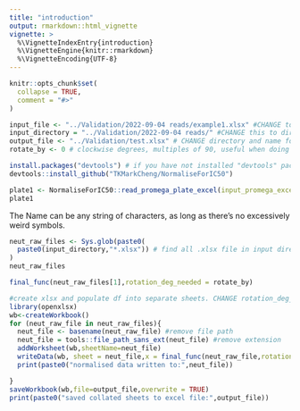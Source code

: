 ```yaml
---
title: "introduction"
output: rmarkdown::html_vignette
vignette: >
  %\VignetteIndexEntry{introduction}
  %\VignetteEngine{knitr::rmarkdown}
  %\VignetteEncoding{UTF-8}
---
```


```r
knitr::opts_chunk$set(
  collapse = TRUE,
  comment = "#>"
)
```

```r
input_file <- "../Validation/2022-09-04 reads/example1.xlsx" #CHANGE to example file in your directory
input_directory = "../Validation/2022-09-04 reads/" #CHANGE this to directory of input .xlsx data files
output_file <- "../Validation/test.xlsx" # CHANGE directory and name for yourself 
rotate_by <- 0 # clockwise degrees, multiples of 90, useful when doing 12 fold dilutions.
```



```r
install.packages("devtools") # if you have not installed "devtools" package
devtools::install_github("TKMarkCheng/NormaliseForIC50")
```

```r
plate1 <- NormaliseForIC50::read_promega_plate_excel(input_promega_excel_file_path = "../Validation/2022-09-04 reads/example1.xlsx")
plate1
```
The Name can be any string of characters, as long as there's no excessively weird symbols.

```r
neut_raw_files <- Sys.glob(paste0(
  paste0(input_directory,"*.xlsx")) # find all .xlsx file in input directory
)
neut_raw_files
```
```r
final_func(neut_raw_files[1],rotation_deg_needed = rotate_by)
```

```r
#create xlsx and populate df into separate sheets. CHANGE rotation_deg_needed if the plate was ROTATED when setting up.
library(openxlsx)
wb<-createWorkbook()
for (neut_raw_file in neut_raw_files){
  neut_file <- basename(neut_raw_file) #remove file path
  neut_file = tools::file_path_sans_ext(neut_file) #remove extension
  addWorksheet(wb,sheetName=neut_file)
  writeData(wb, sheet = neut_file,x = final_func(neut_raw_file,rotation_deg_needed = rotate_by))
  print(paste0("normalised data written to:",neut_file))

}
saveWorkbook(wb,file=output_file,overwrite = TRUE)
print(paste0("saved collated sheets to excel file:",output_file))
```

